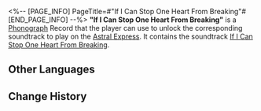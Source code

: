 <%-- [PAGE_INFO]
PageTitle=#"If I Can Stop One Heart From Breaking"#
[END_PAGE_INFO] --%>
{{Item Infobox
|id          = 210313
|image       = Item If I Can Stop One Heart From Breaking.png{{subst:void|<!--$UPLOAD:<<SpriteOutput/ItemFigures/210001.png>-<Item If I Can Stop One Heart From Breaking.png>-<Item Icons>>-->}}
|type        = Disk
|invCategory = Valuables
|rarity      = 3
|effect      = 
|description = A record that can be played on the Express' phonograph. It might be a chance acquisition or a gift from someone else. All sorts of memories surge up when the music plays &mdash; the smiles, encounters, touches, and the excitement of battle. Maybe that is why people still collect records even as society rapidly advances.<br />The current record contains the track ''If I Can Stop One Heart From Breaking''.
}}
{{Description|''Easing the suffering of a life, soothing a kind of mordancy, helping a fainted bird return to its nest.''}}
'''"If I Can Stop One Heart From Breaking"''' is a [[Phonograph]] Record that the player can use to unlock the corresponding soundtrack to play on the [[Astral Express]]. It contains the soundtrack [[If I Can Stop One Heart From Breaking]].

==Other Languages==
{{Other Languages
|en   = "If I Can Stop One Heart From Breaking"
|zhs  = 《使一颗心免于哀伤》
|zht  = 《使一顆心免於哀傷》
|ja   = 『傷つく誰かの心を守ることができたなら』
|ko   = ≪애타는 한 가슴을 달랠 수 있다면≫
|es   = Para que un corazón no sufra
|fr   = «&nbsp;If I Can Stop One Heart From Breaking&nbsp;»
|ru   = If I Could Stop One Heart From Breaking
|th   = "If I Can Stop One Heart From Breaking"
|vi   = "Để Trái Tim Không Còn Đau Thương"
|de   = „Wenn ich verhindern kann, dass ein Herz bricht“
|id   = "If I Can Stop One Heart From Breaking"
|pt   = "If I Can Stop One Heart From Breaking"
}}

==Change History==
{{Change History|2.0}}